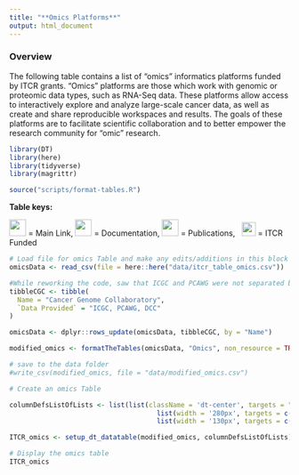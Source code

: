 ```yaml
---
title: "**Omics Platforms**"
output: html_document
---
```


### **Overview**

The following table contains a list of "omics" informatics platforms funded by ITCR grants. "Omics" platforms are those which work with genomic or proteomic data types, such as RNA-Seq data. These platforms allow access to interactively explore and analyze large-scale cancer data, as well as create and share reproducible workspaces and results. The goals of these platforms are to facilitate scientific collaboration and to better empower the research community for "omic" research.

```r
library(DT)
library(here)
library(tidyverse)
library(magrittr)

source("scripts/format-tables.R")
```

**Table keys:**
<div title="Table keys">
<img src="resources/images/Hyperlink2.png"  height="30"> </img> = Main Link, <img src="resources/images/Documentation2.png" height="30"> </img> = Documentation, <img src="resources/images/Publication2.png" height="30"> </img> = Publications, &nbsp; <img src="ITCRLogo.png" height="25"> </img> = ITCR Funded
</div>

```r
# Load file for omics Table and make any edits/additions in this block
omicsData <- read_csv(file = here::here("data/itcr_table_omics.csv"))

#While reworking the code, saw that ICGC and PCAWG were not separated by a comma and therefore ICGC wasn't linked
tibbleCGC <- tibble(
  Name = "Cancer Genome Collaboratory",
  `Data Provided` = "ICGC, PCAWG, DCC"
)

omicsData <- dplyr::rows_update(omicsData, tibbleCGC, by = "Name")

```

```r

modified_omics <- formatTheTables(omicsData, "Omics", non_resource = TRUE)

# save to the data folder
#write_csv(modified_omics, file = "data/modified_omics.csv")
```


```r
# Create an omics Table

columnDefsListOfLists <- list(list(className = 'dt-center', targets = "_all"),
                                     list(width = '280px', targets = c(2)) ,
                                     list(width = '130px', targets = c(3)) )

ITCR_omics <- setup_dt_datatable(modified_omics, columnDefsListOfLists)
```

```r
# Display the omics table
ITCR_omics
```
